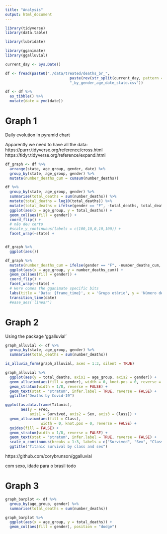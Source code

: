 ```yaml
---
title: "Analysis"
output: html_document
---
```


```r
library(tidyverse)
library(data.table)

library(lubridate)

library(gganimate)
library(ggalluvial)
```

```r
current_day <- Sys.Date()

df <- fread(paste0("./data/treated/deaths_br_", 
                             paste(rev(str_split(current_day, pattern = "-")[[1]]), collapse = "_"), 
                             "_by_gender_age_date_state.csv"))
```

```r
df <- df %>% 
  as_tibble() %>% 
  mutate(date = ymd(date))
```

# Graph 1

Daily evolution in pyramid chart

Apparently we need to have all the data: 
https://purrr.tidyverse.org/reference/cross.html
https://tidyr.tidyverse.org/reference/expand.html

```r
df_graph <- df %>% 
  arrange(state, age_group, gender, date) %>% 
  group_by(state, age_group, gender) %>% 
  mutate(number_deaths_cum = cumsum(number_deaths))
```

```r
df %>% 
  group_by(state, age_group, gender) %>% 
  summarise(total_deaths = sum(number_deaths)) %>% 
  mutate(total_deaths = log10(total_deaths)) %>% 
  mutate(total_deaths = ifelse(gender == "F", -total_deaths, total_deaths)) %>% 
  ggplot(aes(x = age_group, y = total_deaths)) +
  geom_col(aes(fill = gender)) +
  coord_flip() +
  # não deu certo
  #scale_y_continuous(labels = c(100,10,0,10,100)) +
  facet_wrap(~state) +


df_graph %>% 
  ggplot(aes())
```

```r
df_graph %>% 
  mutate(number_deaths_cum = ifelse(gender == "F", -number_deaths_cum, number_deaths_cum)) %>% 
  ggplot(aes(x = age_group, y = number_deaths_cum)) +
  geom_col(aes(fill = gender)) +
  coord_flip() +
  facet_wrap(~state) +
  # Here comes the gganimate specific bits
  labs(title = 'Data: {frame_time}', x = 'Grupo etário', y = 'Número de mortes') +
  transition_time(date)
  #ease_aes('linear')
```

# Graph 2

Using the package 'ggalluvial'

```r
graph_alluvial <- df %>% 
  group_by(state, age_group, gender) %>% 
  summarise(total_deaths = sum(number_deaths))
```

```r
is_alluvia_form(graph_alluvial, axes = 1:3, silent = TRUE)
```


```r
graph_alluvial %>% 
  ggplot(aes(y = total_deaths, axis1 = age_group, axis2 = gender)) +
  geom_alluvium(aes(fill = gender), width = 0, knot.pos = 0, reverse = FALSE) +
  geom_stratum(width = 1/8, reverse = FALSE) +
  geom_text(stat = "stratum", infer.label = TRUE, reverse = FALSE) +
  ggtitle("Deaths by Covid-19")

ggplot(as.data.frame(Titanic),
       aes(y = Freq,
           axis1 = Survived, axis2 = Sex, axis3 = Class)) +
  geom_alluvium(aes(fill = Class),
                width = 0, knot.pos = 0, reverse = FALSE) +
  guides(fill = FALSE) +
  geom_stratum(width = 1/8, reverse = FALSE) +
  geom_text(stat = "stratum", infer.label = TRUE, reverse = FALSE) +
  scale_x_continuous(breaks = 1:3, labels = c("Survived", "Sex", "Class")) +
  ggtitle("Titanic survival by class and sex")
```


https://github.com/corybrunson/ggalluvial

com sexo, idade para o brasil todo

# Graph 3

```r
graph_barplot <- df %>% 
  group_by(age_group, gender) %>% 
  summarise(total_deaths = sum(number_deaths))
```

```r
graph_barplot %>% 
  ggplot(aes(x = age_group, y = total_deaths)) +
  geom_col(aes(fill = gender), position = "dodge")
```

